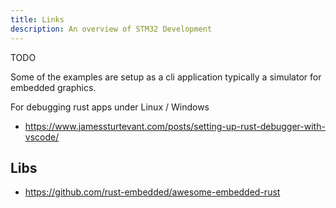 ```yaml
---
title: Links
description: An overview of STM32 Development
---
```


TODO

Some of the examples are setup as a cli application
typically a simulator for embedded graphics.

For debugging rust apps under Linux / Windows

  * https://www.jamessturtevant.com/posts/setting-up-rust-debugger-with-vscode/


## Libs

  * https://github.com/rust-embedded/awesome-embedded-rust
